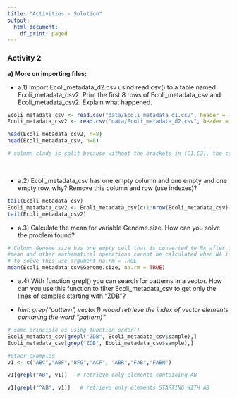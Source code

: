 ```yaml
---
title: "Activities - Solution"
output:
  html_document:
    df_print: paged
---
```


### Activity 2

**a) More on importing files:**

- a.1) Import Ecoli_metadata_d2.csv usind read.csv() to a table named Ecoli_metadata_csv2. Print the first 8 rows of Ecoli_metadata_csv and Ecoli_metadata_csv2. Explain what happened.

```r
Ecoli_metadata_csv <- read.csv("data/Ecoli_metadata_d1.csv", header = TRUE, comment.char = '#')
Ecoli_metadata_csv2 <- read.csv("data/Ecoli_metadata_d2.csv", header = TRUE, comment.char = '#')

head(Ecoli_metadata_csv2, n=8)
head(Ecoli_metadata_csv, n=8)

# column clade is split because without the brackets in (C1,C2), the comma is perceived as a separator. Usually when a table is saved from excel as .csv, situations like these are saved as "(C1,C2)". Yet, other softwares may not do this automatically, so avoiding the use of separator symbols such as ',' is advised.   
```
<br/>

- a.2) Ecoli_metadata_csv has one empty column and one empty and one empty row, why? Remove this column and row (use indexes)?

```r
tail(Ecoli_metadata_csv)
Ecoli_metadata_csv2 <- Ecoli_metadata_csv[c(1:nrow(Ecoli_metadata_csv)-1), c(1:ncol(Ecoli_metadata_csv)-1)]
tail(Ecoli_metadata_csv2)
```

- a.3) Calculate the mean for variable Genome.size. How can you solve the problem found?

```r
# Column Genome.size has one empty cell that is converted to NA after importing. 
#mean and other mathematical operations cannot be calculated when NA is missing. 
# to solve this use argument na.rm = TRUE
mean(Ecoli_metadata_csv$Genome.size, na.rm = TRUE)
```

- a.4) With function grepl() you can search for patterns in a vector.   How can you use this function to filter Ecoli_metadata_csv to get only the lines of samples starting with "ZDB"?

- *hint: grep("pattern", vector1) would retrieve the index of vector elements contaning the word "pattern)"*

```r
# same principle as using function order()
Ecoli_metadata_csv[grepl("ZDB", Ecoli_metadata_csv$sample),]
Ecoli_metadata_csv[grep("ZDB", Ecoli_metadata_csv$sample),]

#other examples
v1 <- c("ABC","ABF","BFG","ACF", "ABR","FAB","FABM")

v1[grepl("AB", v1)]   # retrieve only elements containing AB

v1[grepl("^AB", v1)]   # retrieve only elements STARTING WITH AB
```

